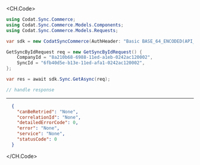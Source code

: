 
<CH.Code>
```csharp Get.cs
using Codat.Sync.Commerce;
using Codat.Sync.Commerce.Models.Components;
using Codat.Sync.Commerce.Models.Requests;

var sdk = new CodatSyncCommerce(AuthHeader: "Basic BASE_64_ENCODED(API_KEY)");

GetSyncByIdRequest req = new GetSyncByIdRequest() {
    CompanyId = "8a210b68-6988-11ed-a1eb-0242ac120002",
    SyncId = "6fb40d5e-b13e-11ed-afa1-0242ac120002",
};

var res = await sdk.Sync.GetAsync(req);

// handle response
```
---

```json Example Response
  {
    "canBeRetried": "None",
    "correlationId": "None",
    "detailedErrorCode": 0,
    "error": "None",
    "service": "None",
    "statusCode": 0
  }
```
</CH.Code>
